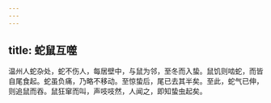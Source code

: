 ```yaml
---
---
---
```

title: 蛇鼠互噬
---



温州人蛇杂处，蛇不伤人，每居壁中，与鼠为邻，至冬而入蛰。鼠饥则啮蛇，而皆自尾食起。蛇虽负痛，乃略不移动。至惊蛰后，尾已去其半矣。至此，蛇气已伸，则追鼠而吞。鼠狂窜而叫，声吱吱然，人闻之，即知蛰虫起矣。